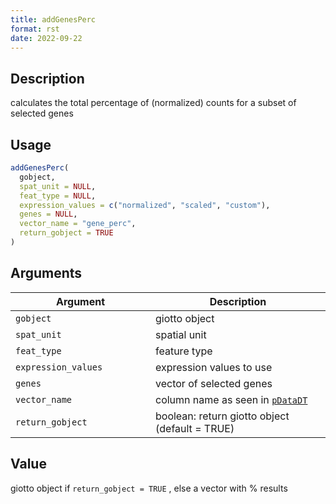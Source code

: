 ```yaml
--- 
title: addGenesPerc 
format: rst 
date: 2022-09-22 
--- 
```


## Description

calculates the total percentage of (normalized) counts for a subset of selected genes


## Usage

```r
addGenesPerc(
  gobject,
  spat_unit = NULL,
  feat_type = NULL,
  expression_values = c("normalized", "scaled", "custom"),
  genes = NULL,
  vector_name = "gene_perc",
  return_gobject = TRUE
)
```


## Arguments

Argument      |Description
------------- |----------------
`gobject`     |     giotto object
`spat_unit`     |     spatial unit
`feat_type`     |     feature type
`expression_values`     |     expression values to use
`genes`     |     vector of selected genes
`vector_name`     |     column name as seen in [`pDataDT`](#pdatadt)
`return_gobject`     |     boolean: return giotto object (default = TRUE)


## Value

giotto object if `return_gobject = TRUE` , else a vector with % results


